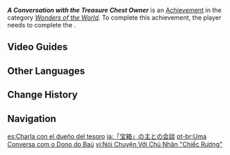 {{Achievement Infobox
|id           = 81237
|order id     = 1223
|category     = Wonders of the World
|description  = Find the Aranara's "Treasure Chest"
|requirements = Complete ''[[Static Views, Part 2]]''.
|primogems    = 5
|tracking     = 
|topic        = 
|hidden       = 1
|type         = Quest
}}
'''''A Conversation with the Treasure Chest Owner''''' is an [[Achievement]] in the category ''[[Wonders of the World]]''. To complete this achievement, the player needs to complete the {{Quest|Static Views, Part 2}}.
<!--
==Gameplay Notes==

==Trivia==
-->
==Video Guides==
{{EVT
|video1   = https://youtu.be/XqtcD23KKFw
|caption1 = Hidden Achievement: A Conversation with the Treasure Chest Owner
}}
==Other Languages==
{{Other Languages
|en      = A Conversation with the Treasure Chest Owner
|zhs     = 与「宝箱」主人会谈
|zhs_rm  = Yǔ "Bǎoxiāng" Zhǔrén Huìtán
|zht     = 與「寶箱」主人會談
|zht_rm  = Yǔ "Bǎoxiāng" Zhǔrén Huìtán
|zh_tl   = Talks with the "Treasure Chest" Owner
|ja      = 「宝箱」の主との会談
|ja_rm   = "Takarabako" no Nushi to no Kaidan
|ja_tl   = Talks with the "Treasure Chest" Owner
|ko      = 「보물상자」의 주인과 회담
|ko_tl   = Talks with the "Treasure Chest" Owner
|es      = Charla con el dueño del tesoro
|es_tl   = Chat with the Owner of the Treasure
|fr      = Entretien avec un trésorier
|fr_tl   = Interview with a Treasurer
|ru      = Разговор с владельцем сундука
|ru_tl   = A Conversation with the Chest Owner
|th      = การพูดคุยกับเจ้าของ "หีบสมบัติ"
|th_rm   = Kan Phut-khui kap Chao-khong "Hip Som-bat"
|th_tl   = A Conversation with the "Treasure Chest" Owner
|vi      = Nói Chuyện Với Chủ Nhân "Chiếc Rương"
|vi_tl   = 
|de      = Ein Gespräch mit dem Besitzer der „Truhe“
|de_tl   = A Conversation with the Owner of the "Chest"
|id      = Perbincangan dengan Pemilik Peti Harta
|id_tl   = A Conversation with the Treasure Chest Owner
|pt      = Uma Conversa com o Dono do Baú
|pt_tl   = 
|tr      = Hazine Sandığı Sahibiyle Sohbet
|tr_tl   = Chat with the Treasure Chest Owner
|it      = Due chiacchiere col proprietario del baule
|it_tl   = A Chat with the Chest Owner
}}

==Change History==
{{Change History|3.0}}
<!--
==References==
{{Reflist}}
-->
==Navigation==
{{Achievement Navbox}}

[[es:Charla con el dueño del tesoro]]
[[ja:「宝箱」の主との会談]]
[[pt-br:Uma Conversa com o Dono do Baú]]
[[vi:Nói Chuyện Với Chủ Nhân "Chiếc Rương"]]